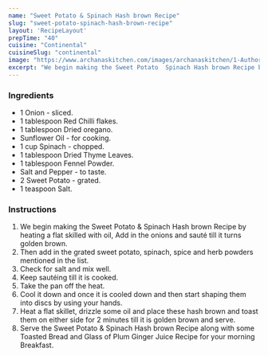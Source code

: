 ---
name: "Sweet Potato & Spinach Hash brown Recipe"
slug: "sweet-potato-spinach-hash-brown-recipe"
layout: 'RecipeLayout'
prepTime: "40"
cuisine: "Continental"
cuisineSlug: "continental"
image: "https://www.archanaskitchen.com/images/archanaskitchen/1-Author/sibyl_sunitha/Sweet_Potato__Spinach_Hash_brown_Recipe_.jpg"
excerpt: "We begin making the Sweet Potato  Spinach Hash brown Recipe by heating a flat skilled with oil, Add in the onions and sauté till it turns golden brown"
---

### Ingredients

- 1 Onion - sliced.
- 1 tablespoon Red Chilli flakes.
- 1 tablespoon Dried oregano.
- Sunflower Oil - for cooking.
- 1 cup Spinach - chopped.
- 1 tablespoon Dried Thyme Leaves.
- 1 tablespoon Fennel Powder.
- Salt and Pepper - to taste.
- 2 Sweet Potato - grated.
- 1 teaspoon Salt.

### Instructions

1. We begin making the Sweet Potato & Spinach Hash brown Recipe by heating a flat skilled with oil, Add in the onions and sauté till it turns golden brown.
1. Then add in the grated sweet potato, spinach, spice and herb powders mentioned in the list.
1. Check for salt and mix well.
1. Keep sautéing till it is cooked.
1. Take the pan off the heat.
1. Cool it down and once it is cooled down and then start shaping them into discs by using your hands.
1. Heat a flat skillet, drizzle some oil and place these hash brown and toast them on either side for 2 minutes till it is golden brown and serve.
1. Serve the Sweet Potato & Spinach Hash brown Recipe along with some Toasted Bread and Glass of Plum Ginger Juice Recipe for your morning Breakfast.
